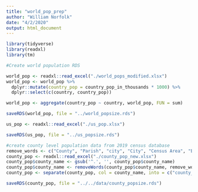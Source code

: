 ```yaml
---
title: "world_pop_prep"
author: "William Norfolk"
date: "4/2/2020"
output: html_document
---
```


```r

library(tidyverse)
library(readxl)
library(tm)

```

```r
#Create world population RDS

world_pop <- readxl::read_excel("./world_pops_modified.xlsx")
world_pop <- world_pop %>% 
  dplyr::mutate(country_pop = country_pop_in_thousands * 1000) %>%
  dplyr::select(c(country, country_pop))

```

```r
world_pop <- aggregate(country_pop ~ country, world_pop, FUN = sum)
```

```r
saveRDS(world_pop, file = "../world_popsize.rds")
```

```r
us_pop <- readxl::read_excel("./us_pop.xlsx")
```

```r
saveRDS(us_pop, file = "../us_popsize.rds")
```

```r
#create county level population data from 2019 census database
remove_words <- c("County", "Parish", "city", "City", "Census Area", "Borough", "Municipality", "City and Borough")
county_pop <- readxl::read_excel("./county_pop_new.xlsx")
county_pop$county_name <- gsub('^.', '', county_pop$county_name)
county_pop$county_name <- removeWords(county_pop$county_name, remove_words)
county_pop <- separate(county_pop, col = county_name, into = c("county_name","state"), sep = " , ") 

saveRDS(county_pop, file = "../../data/county_popsize.rds")
```



